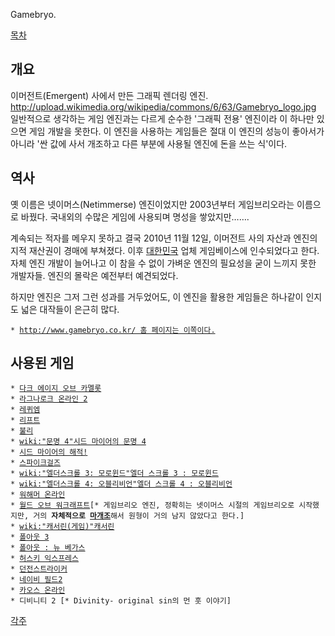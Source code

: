 Gamebryo.

[[목차]]
== 개요 ==
이머전트(Emergent) 사에서 만든 그래픽 렌더링 엔진. 
http://upload.wikimedia.org/wikipedia/commons/6/63/Gamebryo_logo.jpg
일반적으로 생각하는 게임 엔진과는 다르게 순수한 '그래픽 전용' 엔진이라 이 하나만 있으면 게임 개발을 못한다.
이 엔진을 사용하는 게임들은 절대 이 엔진의 성능이 좋아서가 아니라 '싼 값에 사서 개조하고 다른 부분에 사용될 엔진에 돈을 쓰는 식'이다.
== 역사 ==
옛 이름은 넷이머스(Netimmerse) 엔진이었지만 2003년부터 게임브리오라는 이름으로 바꿨다. 국내외의 수많은 게임에 사용되며 명성을 쌓았지만…….

계속되는 적자를 메우지 못하고 결국 2010년 11월 12일, 이머전트 사의 자산과 엔진의 지적 재산권이 경매에 부쳐졌다. 이후 [[대한민국]] 업체 게임베이스에 인수되었다고 한다.
자체 엔진 개발이 늘어나고 이 참을 수 없이 가벼운 엔진의 필요성을 굳이 느끼지 못한 개발자들. 엔진의 몰락은 예전부터 예견되었다.

하지만 엔진은 그저 그런 성과를 거두었어도, 이 엔진을 활용한 게임들은 하나같이 인지도 넓은 대작들이 은근히 많다.

 * [[http://www.gamebryo.co.kr/ 홈 페이지는 이쪽이다.]]
== 사용된 게임 ==
 * [[다크 에이지 오브 카멜롯]]
 * [[라그나로크 온라인 2]]
 * [[레퀴엠]]
 * [[리프트]]
 * [[불리]]
 * [[wiki:"문명 4"시드 마이어의 문명 4]]
 * [[시드 마이어의 해적!]]
 * [[스파이크걸즈]]
 * [[wiki:"엘더스크롤 3: 모로윈드"엘더 스크롤 3 : 모로윈드]]
 * [[wiki:"엘더스크롤 4: 오블리비언"엘더 스크롤 4 : 오블리비언]]
 * [[워해머 온라인]]
 * [[월드 오브 워크래프트]][* 게임브리오 엔진, 정확히는 넷이머스 시절의 게임브리오로 시작했지만, 거의 '''자체적으로 [[마개조]]'''해서 원형이 거의 남지 않았다고 한다.]
 * [[wiki:"캐서린(게임)"캐서린]]
 * [[폴아웃 3]]
 * [[폴아웃 : 뉴 베가스]]
 * [[허스키 익스프레스]]
 * [[던전스트라이커]]
 * [[네이비 필드2]]
 * [[카오스 온라인]]
 * 디비니티 2 [* Divinity- original sin의 먼 훗 이야기]

[[각주]]
